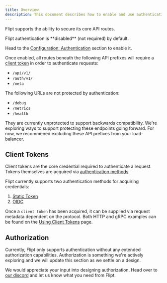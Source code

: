 ```yaml
---
title: Overview
description: This document describes how to enable and use authentication with Flipt.
---
```


Flipt supports the ability to secure its core API routes.

<Info>
Flipt authentication is **disabled** (not required) by default.

Head to the [Configuration: Authentication](/configuration/authentication) section to enable it.

</Info>

Once enabled, all routes beneath the following API prefixes will require a [client token](#client-tokens) in order to authenticate requests:

- `/api/v1/`
- `/auth/v1/`
- `/meta`

<Warning>
The following URLs are not protected by authentication:

- `/debug`
- `/metrics`
- `/health`

They are currently unprotected to support backwards compatibility.
We're exploring ways to support protecting these endpoints going forward.
For now, we recommened excluding these API prefixes from your load-balancer.

</Warning>

## Client Tokens

Client tokens are the core credential required to authenticate a request.
Tokens themselves are acquired via [authentication methods](/authentication/methods).

Flipt currently supports two authentication methods for acquiring credentials:

1. [Static Token](/authentication/methods/#static-token)
2. [OIDC](/authentication/methods/#oidc)

Once a `client token` has been acquired, it can be supplied via request metadata dependent on the protocol. Both HTTP and gRPC examples can be found on the [Using Client Tokens](/authentication/using-tokens) page.

## Authorization

Currently, Flipt only supports authentication without any extended authorization capabilities.
Authorization is something we're actively exploring and we will update this section as we settle on a design.

We would appreciate your input into designing authorization. Head over to [our discord](https://flipt.io/discord) and let us know what you need from Flipt.
